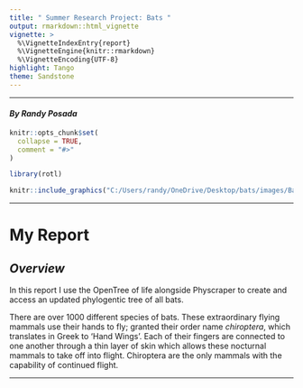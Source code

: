 ```yaml
---
title: " Summer Research Project: Bats "
output: rmarkdown::html_vignette
vignette: >
  %\VignetteIndexEntry{report}
  %\VignetteEngine{knitr::rmarkdown}
  %\VignetteEncoding{UTF-8}
highlight: Tango
theme: Sandstone
---
```


***
#### *By Randy Posada*
```r
knitr::opts_chunk$set(
  collapse = TRUE,
  comment = "#>"
)
```

```r
library(rotl)

```

```r

knitr::include_graphics("C:/Users/randy/OneDrive/Desktop/bats/images/Batphoto1.jpg")
```

***

# **My Report**

## *Overview*

  In this report I use the OpenTree of life alongside Physcraper to create and access an updated phylogentic tree of all bats.

  There are over 1000 different species of bats. These extraordinary flying mammals use their hands to fly; granted their order name *chiroptera*, which translates in Greek to 'Hand Wings'. Each of their fingers are connected to one another through a thin layer of skin which allows these nocturnal mammals to take off into flight. Chiroptera are the only mammals with the capability of continued flight. 

***

```r



```




